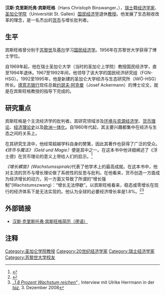 '''汉斯·克里斯托弗·宾斯旺格'''（Hans Christoph Binswanger，{{bd|1929年|6月19日|2018年|1月18日|B}}），[[瑞士|瑞士]]籍[[经济学家|经济学家]]、[[圣加仑学院|圣加仑学院]]（Universität St. Gallen）[[国民经济学|国民经济学]]退休[[教授|教授]]。他发展了生态税收改革的理念，是一名杰出的[[货币|货币]]与增长批判者。

== 生平 ==

宾斯旺格曾分别于[[苏黎世|苏黎世]]及[[基尔|基尔]]学习[[国民经济学|国民经济学]]。1956年在苏黎世大学获得了博士学位。

自1969年起，他在瑞士圣加仑大学（当时的圣加仑上学院）教授国民经济学，直至1994年退休。1967至1992年间，他领导了该大学的国民经济研究组（FGN-HSG）。1992至1995年，他是新建的圣加仑大学经济与生态研究所（IWÖ-HSG）所长。[[德意志银行|德意志银行]]现任总裁[[约瑟夫·阿克曼|约瑟夫·阿克曼]]（Josef Ackermann）的博士论文，就是在宾斯旺格教授的指导下完成的。

== 研究重点 ==

宾斯旺格是个主流经济学的批判者。其研究领域涉及[[环境与资源经济学|环境与资源经济学]]、[[货币理论|货币理论]]、[[经济理论史|经济理论史]]以及[[欧洲一体化|欧洲一体化]]。自1960年代起，其主要兴趣都集中在经济与生态之间的关系上。

在其研究生涯中，他经常超越学科自身的樊篱，因此其著作也获得了广泛的受众。''《货币与魔法》（Geld und Magie）''便是其中之一。在这本书中他详细阐述了《浮士德》在货币理论的意义上带给人们的启示。<ref>{{Cite web |url=http://dieoff.org/page71.htm |title=赫尔曼·戴利书评《货币与魔法》(英) |access-date=2010-05-06 |archive-url=https://web.archive.org/web/20100613003841/http://dieoff.org/page71.htm |archive-date=2010-06-13 |dead-url=yes }}</ref>

''《增长螺旋》(Wachstumsspirale)''代表了他学术上的最高成就。在这本书中，他对主流的货币与增长理论做了系统性的反思与批判。在他看来，货币创造一方面成为经济增长的动力，另一方面又导致了所谓的“增长强制”(Wachstumszwang)：“增长无法停歇”。以宾斯旺格看来，稳态或零增长在现行的经济体系下是无法实现的。他认为全球的必要经济增长率是1.8%。<ref>{{Cite web |url=http://www.metropolis-verlag.de/Die-Wachstumsspirale/554/book.do |title=有关《增长螺旋》的系列述评（德） |access-date=2010-05-06 |archive-date=2020-08-14 |archive-url=https://web.archive.org/web/20200814085858/https://www.metropolis-verlag.de/Die-Wachstumsspirale/554/book.do |dead-url=no }}</ref><ref>''[http://www.taz.de/1/archiv/print-archiv/printressorts/digi-artikel/?ressort=sw&dig=2008/12/03/a0115&cHash=9745803024 „1,8 Prozent Wachstum reichen“] {{Wayback|url=http://www.taz.de/1/archiv/print-archiv/printressorts/digi-artikel/?ressort=sw&dig=2008%2F12%2F03%2Fa0115&cHash=9745803024 |date=20090907214549 }},'' Interview mit Ulrike Herrmann in der ''[[die_tageszeitung|taz]],'' 3. Dezember 2008</ref>

== 外部链接 ==
* [http://www.oikos-konferenz.org/2005/multimedia/cv_binswanger.pdf  汉斯·克里斯托弗·宾斯旺格简历（德语）]{{dead link|date=2018年3月 |bot=InternetArchiveBot |fix-attempted=yes }}

== 注释 ==
<references/>

{{normdaten}}
{{DEFAULTSORT:Binswanger}}
[[Category:圣加仑学院教授|Category:圣加仑学院教授]]
[[Category:20世纪经济学家|Category:20世纪经济学家]]
[[Category:瑞士经济学家|Category:瑞士经济学家]]
[[Category:苏黎世大学校友|Category:苏黎世大学校友]]